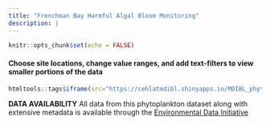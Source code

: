 ```yaml
---
title: "Frenchman Bay Harmful Algal Bloom Monitoring"
description: |
---
```


```r
knitr::opts_chunk$set(echo = FALSE)
```
#### Choose site locations, change value ranges, and add text-filters to view smaller portions of the data 
```r
htmltools::tags$iframe(src="https://cehlatmdibl.shinyapps.io/MDIBL_phyto_sub_download/", height = "1500px", width = "100%", `data-external` = "1")
```

**DATA AVAILABILITY**
All data from this phytoplankton dataset along with extensive metadata is available through the [Environmental Data Initiative]()

